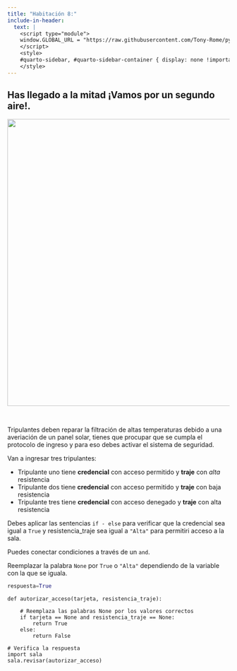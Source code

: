 ```yaml
---
title: "Habitación 8:"
include-in-header:
  text: |
    <script type="module">
    window.GLOBAL_URL = "https://raw.githubusercontent.com/Tony-Rome/pyscape/refs/heads/feature/estacion-espacial/quarto/rooms/sala_08.py";
    </script>
    <style>
    #quarto-sidebar, #quarto-sidebar-container { display: none !important; }
    </style>
---
```


<h2>
Has llegado a la mitad ¡Vamos por un segundo aire!.
</h2>

<center>
<img src="./sala_06.png" width="650">
</center>

<br/>

Tripulantes deben reparar la filtración de altas temperaturas debido a una averiación de un panel solar,
tienes que procupar que se cumpla el protocolo de ingreso y para eso debes activar el sistema de seguridad.

Van a ingresar tres tripulantes:

- Tripulante uno tiene **credencial** con acceso permitido y **traje** con _alta_ resistencia
- Tripulante dos tiene **credencial** con acceso permitido y **traje** con baja resistencia
- Tripulante tres tiene **credencial** con acceso denegado y **traje** con alta resistencia

<div class="alert alert-info">
Debes aplicar las sentencias `if - else` para verificar que la credencial sea igual a `True` y resistencia_traje sea igual a `"Alta"` para permitiri acceso a la sala.

Puedes conectar condiciones a través de un `and`.

</div>

::: {.callout-tip title="Pista" collapse="true"}
Reemplazar la palabra `None` por `True` o `"Alta"` dependiendo de la variable con la que se iguala.

```python 
respuesta=True
```
:::

```pyodide-python

def autorizar_acceso(tarjeta, resistencia_traje):

    # Reemplaza las palabras None por los valores correctos
    if tarjeta == None and resistencia_traje == None:
        return True
    else:
        return False

# Verifica la respuesta
import sala
sala.revisar(autorizar_acceso)
```